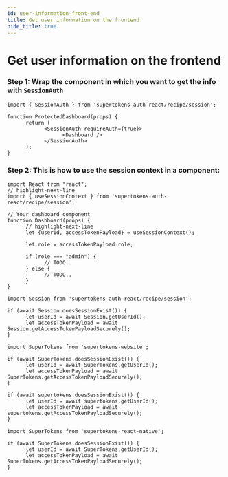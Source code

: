 ```yaml
---
id: user-information-front-end
title: Get user information on the frontend
hide_title: true
---
```



# Get user information on the frontend

<FrontendSDKTabs>
<TabItem value="reactjs">
<FrontendReactContextSubTabs>

<TabItem value="with-react-context">

### Step 1: Wrap the component in which you want to get the info with `SessionAuth`

```tsx
import { SessionAuth } from 'supertokens-auth-react/recipe/session';

function ProtectedDashboard(props) {
      return (
            <SessionAuth requireAuth={true}>
                  <Dashboard />
            </SessionAuth>
      );
}
```

### Step 2: This is how to use the session context in a component:

```tsx
import React from "react";
// highlight-next-line
import { useSessionContext } from 'supertokens-auth-react/recipe/session'; 

// Your dashboard component
function Dashboard(props) {
      // highlight-next-line
      let {userId, accessTokenPayload} = useSessionContext(); 

      let role = accessTokenPayload.role;

      if (role === "admin") {
            // TODO..
      } else {
            // TODO..
      }
}
```

</TabItem>
<TabItem value="without-react-context">

```tsx
import Session from 'supertokens-auth-react/recipe/session';

if (await Session.doesSessionExist()) {
      let userId = await Session.getUserId();
      let accessTokenPayload = await Session.getAccessTokenPayloadSecurely();
}
```
</TabItem>
</FrontendReactContextSubTabs>
</TabItem>

<TabItem value="vanillajs">
<NpmOrScriptTabs>
<TabItem value="npm">

```tsx
import SuperTokens from 'supertokens-website';

if (await SuperTokens.doesSessionExist()) {
      let userId = await SuperTokens.getUserId();
      let accessTokenPayload = await SuperTokens.getAccessTokenPayloadSecurely();
}
```

</TabItem>
<TabItem value="script">

```tsx
if (await supertokens.doesSessionExist()) {
      let userId = await supertokens.getUserId();
      let accessTokenPayload = await supertokens.getAccessTokenPayloadSecurely();
}
```

</TabItem>
</NpmOrScriptTabs>
</TabItem>
<TabItem value="react-native">

```tsx
import SuperTokens from 'supertokens-react-native';

if (await SuperTokens.doesSessionExist()) {
      let userId = await SuperTokens.getUserId();
      let accessTokenPayload = await SuperTokens.getAccessTokenPayloadSecurely();
}
```
</TabItem>
</FrontendSDKTabs>
